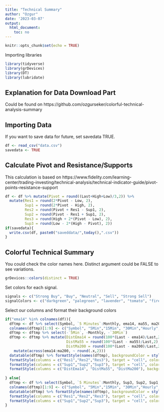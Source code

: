 ```yaml
---
title: "Technical Summary"
author: "Ozgur"
date: '2023-03-07'
output: 
  html_document:
    toc: no
---
```

<style>
.main-container {
  max-width: 940px;
  margin-left: 0;
  margin-right: auto;
}
</style>

```r
knitr::opts_chunk$set(echo = TRUE)
```

Importing libraries
```r
library(tidyverse)
library(grDevices)
library(DT)
library(lubridate)
```

## Explanation for Data Download Part

Could be found on https://github.com/ozgurseker/colorful-technical-analysis-summary


## Importing Data 
If you want to save data for future, set savedata TRUE. 
```r
df <- read_csv("data.csv")
savedata <- TRUE
```

## Calculate Pivot and Resistance/Supports
This calculation is based on https://www.fidelity.com/learning-center/trading-investing/technical-analysis/technical-indicator-guide/pivot-points-resistance-support

```r
df <- df %>% mutate(Pivot = round((Last+High+Low)/3,2)) %>%
  mutate(Res1 = round(2*Pivot - Low, 2),
         Sup1 = round(2*Pivot - High, 2),
         Res2 = round(Pivot + Res1 - Sup1, 2),
         Sup2 = round(Pivot - Res1 + Sup1, 2),
         Res3 = round(High + 2*(Pivot - Low), 2),
         Sup3 = round(Low - 2*(High - Pivot), 2))
if(savedata){
  write.csv(df, paste0("saveddata/",today(),".csv"))
}
```

## Colorful Technical Summary

You could check the color names here. Distinct argument could be FALSE to see variations.
```r
grDevices::colors(distinct = TRUE)
```

Set colors for each signal. 
```r
signals <- c("Strong Buy", "Buy", "Neutral", "Sell", "Strong Sell")
signalColors <- c("darkgreen", "palegreen", "lavender", "tomato", "firebrick")
```

Select our columns and format their background colors 
```r
if("ema14" %in% colnames(df)){
  dftmp <- df %>% select(Symbol, `5 Minutes`:Monthly, ema14, ma55, ma200, Sup3, Sup2, Sup1, Pivot, Res1, Res2, Res3, Last, `Chg. %`)
  colnames(dftmp)[1:9] <- c("Symbol", "5Min","15Min", "30Min","Hourly","5Hours","Daily","Weekly","Monthly")
  dftmp <- dftmp %>% select(-`5Min`, -Monthly, -`30Min`)
  dftmp <- dftmp %>% mutate(DistEma14 = round(100*(Last - ema14)/Last,2),
                            DistMa55 = round(100*(Last - ma55)/Last,2),
                            DistMa200 = round(100*(Last - ma200)/Last,2)) %>% 
    mutate(across(ema14:ma200, ~ round(.x,2)))
  datatable(dftmp) %>% formatStyle(names(dftmp), backgroundColor = styleEqual(signals, signalColors)) %>%
  formatStyle(columns = c("Res1","Res2","Res3"), target = "cell", color = "red") %>% 
  formatStyle(columns = c("Sup1","Sup2","Sup3"), target = "cell", color = "green") %>%
  formatStyle(columns = c("DistEma14", "DistMa55", "DistMa200"), backgroundColor = styleInterval(c(0), c("tomato", "palegreen")))
  
} else{
  dftmp <- df %>% select(Symbol, `5 Minutes`:Monthly, Sup3, Sup2, Sup1, Pivot, Res1, Res2, Res3, Last, `Chg. %`)
  colnames(dftmp)[1:9] <- c("Symbol", "5Min","15Min", "30Min","Hourly","5Hours","Daily","Weekly","Monthly")
  datatable(dftmp) %>% formatStyle(names(dftmp), backgroundColor = styleEqual(signals, signalColors)) %>%
  formatStyle(columns = c("Res1","Res2","Res3"), target = "cell", color = "red") %>% 
  formatStyle(columns = c("Sup1","Sup2","Sup3"), target = "cell", color = "green")
}


```
